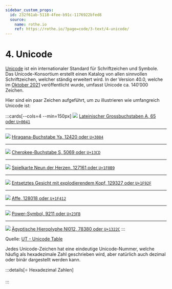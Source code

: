 ```yaml
---
sidebar_custom_props:
  id: 232f61ab-5118-4fee-b91c-1176922bfed8
  source:
    name: rothe.io
    ref: https://rothe.io/?page=code/3-text/4-unicode/
---
```



# 4. Unicode

[Unicode](https://de.wikipedia.org/wiki/Unicode) ist ein internationaler Standard für Schriftzeichen und Symbole. Das Unicode-Konsortium erstellt einen Katalog von allen sinnvollen Schriftzeichen, welcher ständig erweitert wird. In der Version 40.0, welche im [Oktober 2021](https://home.unicode.org/unicode-cldr-v40-now-available-2/) veröffentlicht wurde, umfasst Unicode ca. $140'000$ Zeichen.

Hier sind ein paar Zeichen aufgeführt, um zu illustrieren wie umfangreich Unicode ist:

:::cards[--cols=4 --min=150px]
![](images/unicode-0041.png)
[Lateinischer Grossbuchstaben A, $65$ oder `U+0041`](https://unicode-table.com/de/0041/)
***
![](images/unicode-3084.png)
[Hiragana-Buchstabe Ya, $12420$ oder `U+3084`](https://unicode-table.com/de/3084/)
***
![](images/unicode-13CD.png)
[Cherokee-Buchstabe S, $5069$ oder `U+13CD`](https://unicode-table.com/de/13CD/)
***
![](images/unicode-1F0B9.png)
[Spielkarte Neun der Herzen, $127161$ oder `U+1F0B9`](https://unicode-table.com/de/1F0B9/)
***
![](images/unicode-1F92F.png)
[Entsetztes Gesicht mit explodierendem Kopf, $129327$ oder `U+1F92F`](https://unicode-table.com/de/1F92F/)
***
![](images/unicode-1F412.png)
[Affe, $128018$ oder `U+1F412`](https://unicode-table.com/de/1F412/)
***
![](images/unicode-23FB.png)
[Power-Symbol, $9211$ oder `U+23FB`](https://unicode-table.com/de/23FB/)
***
![](images/unicode-1322C.png)
[Ägyptische Hieroplyphe Nl012, $78380$ oder `U+1322C`](https://unicode-table.com/de/1322C/)
:::

Quelle: [UT - Unicode Table](https://unicode-table.com/de/)

Jedes Unicode-Zeichen hat eine eindeutige Unicode-Nummer, welche häufig als hexadezimale Zahl geschrieben wird, aber natürlich auch dezimal oder binär dargestellt werden kann.

:::details[⭐️ Hexadezimal Zahlen]

<HexSystem />
:::


